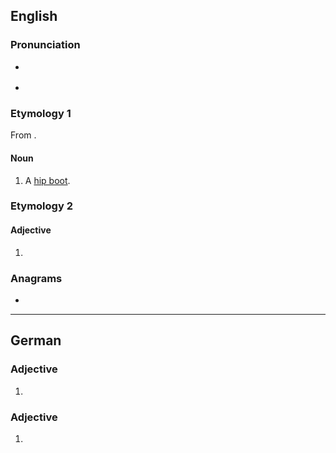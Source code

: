 ==English==

===Pronunciation===
* {{a|GA}} {{IPA|en|/ˈhɪpɚ/}}
* {{a|RP}} {{IPA|en|/ˈhɪpə/}}

===Etymology 1===
From {{af|en|hip|-er}}.

====Noun====
{{en-noun}}

# {{lb|en|fishing}} A [[hip boot]].

===Etymology 2===

====Adjective====
{{head|en|comparative adjective}}

# {{en-comparative of|hip}}

===Anagrams===
* {{anagrams|en|a=ehippr|Pipher}}

{{C|en|Footwear}}

----

==German==

===Adjective===
{{head|de|comparative adjective}}

# {{comparative of|de|hip}}

===Adjective===
{{head|de|adjective form}}

# {{de-adj form of|hip}}